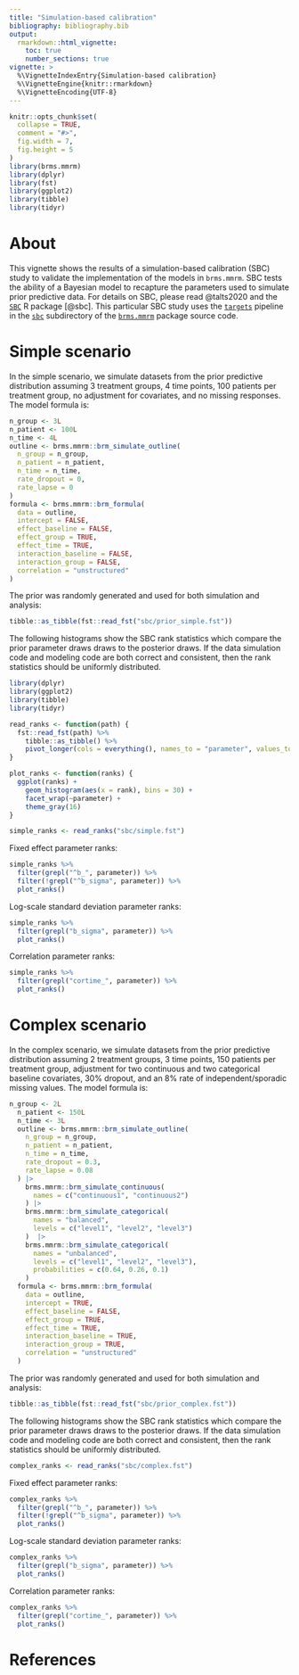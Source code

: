```yaml
---
title: "Simulation-based calibration"
bibliography: bibliography.bib
output:
  rmarkdown::html_vignette:
    toc: true
    number_sections: true
vignette: >
  %\VignetteIndexEntry{Simulation-based calibration}
  %\VignetteEngine{knitr::rmarkdown}
  %\VignetteEncoding{UTF-8}
---
```


```r
knitr::opts_chunk$set(
  collapse = TRUE,
  comment = "#>",
  fig.width = 7,
  fig.height = 5
)
library(brms.mmrm)
library(dplyr)
library(fst)
library(ggplot2)
library(tibble)
library(tidyr)
```

# About

This vignette shows the results of a simulation-based calibration (SBC) study to validate the implementation of the models in `brms.mmrm`. SBC tests the ability of a Bayesian model to recapture the parameters used to simulate prior predictive data. For details on SBC, please read @talts2020 and the [`SBC`](https://hyunjimoon.github.io/SBC/) R package [@sbc]. This particular SBC study uses the [`targets`](https://docs.ropensci.org/targets/) pipeline in the [`sbc`](https://github.com/openpharma/brms.mmrm/tree/main/sbc) subdirectory of the [`brms.mmrm`](https://github.com/openpharma/brms.mmrm) package source code.

# Simple scenario

In the simple scenario, we simulate datasets from the prior predictive distribution assuming 3 treatment groups, 4 time points, 100 patients per treatment group, no adjustment for covariates, and no missing responses. The model formula is:

```r
n_group <- 3L
n_patient <- 100L
n_time <- 4L
outline <- brms.mmrm::brm_simulate_outline(
  n_group = n_group,
  n_patient = n_patient,
  n_time = n_time,
  rate_dropout = 0,
  rate_lapse = 0
)
formula <- brms.mmrm::brm_formula(
  data = outline,
  intercept = FALSE,
  effect_baseline = FALSE,
  effect_group = TRUE,
  effect_time = TRUE,
  interaction_baseline = FALSE,
  interaction_group = FALSE,
  correlation = "unstructured"
)
```

The prior was randomly generated and used for both simulation and analysis:

```r
tibble::as_tibble(fst::read_fst("sbc/prior_simple.fst"))
```

The following histograms show the SBC rank statistics which compare the prior parameter draws draws to the posterior draws. If the data simulation code and modeling code are both correct and consistent, then the rank statistics should be uniformly distributed.

```r
library(dplyr)
library(ggplot2)
library(tibble)
library(tidyr)

read_ranks <- function(path) {
  fst::read_fst(path) %>%
    tibble::as_tibble() %>%
    pivot_longer(cols = everything(), names_to = "parameter", values_to = "rank")
}

plot_ranks <- function(ranks) {
  ggplot(ranks) +
    geom_histogram(aes(x = rank), bins = 30) +
    facet_wrap(~parameter) +
    theme_gray(16)
}
```

```r
simple_ranks <- read_ranks("sbc/simple.fst")
```

Fixed effect parameter ranks:

```r
simple_ranks %>%
  filter(grepl("^b_", parameter)) %>%
  filter(!grepl("^b_sigma", parameter)) %>%
  plot_ranks()
```
Log-scale standard deviation parameter ranks:

```r
simple_ranks %>%
  filter(grepl("b_sigma", parameter)) %>%
  plot_ranks()
```

Correlation parameter ranks:

```r
simple_ranks %>%
  filter(grepl("cortime_", parameter)) %>%
  plot_ranks()
```

# Complex scenario

In the complex scenario, we simulate datasets from the prior predictive distribution assuming 2 treatment groups, 3 time points, 150 patients per treatment group, adjustment for two continuous and two categorical baseline covariates, 30% dropout, and an 8% rate of independent/sporadic missing values. The model formula is:

```r
n_group <- 2L
  n_patient <- 150L
  n_time <- 3L
  outline <- brms.mmrm::brm_simulate_outline(
    n_group = n_group,
    n_patient = n_patient,
    n_time = n_time,
    rate_dropout = 0.3,
    rate_lapse = 0.08
  ) |>
    brms.mmrm::brm_simulate_continuous(
      names = c("continuous1", "continuous2")
    ) |>
    brms.mmrm::brm_simulate_categorical(
      names = "balanced",
      levels = c("level1", "level2", "level3")
    )  |>
    brms.mmrm::brm_simulate_categorical(
      names = "unbalanced",
      levels = c("level1", "level2", "level3"),
      probabilities = c(0.64, 0.26, 0.1)
    )
  formula <- brms.mmrm::brm_formula(
    data = outline,
    intercept = TRUE,
    effect_baseline = FALSE,
    effect_group = TRUE,
    effect_time = TRUE,
    interaction_baseline = TRUE,
    interaction_group = TRUE,
    correlation = "unstructured"
  )
```

The prior was randomly generated and used for both simulation and analysis:

```r
tibble::as_tibble(fst::read_fst("sbc/prior_complex.fst"))
```

The following histograms show the SBC rank statistics which compare the prior parameter draws draws to the posterior draws. If the data simulation code and modeling code are both correct and consistent, then the rank statistics should be uniformly distributed.

```r
complex_ranks <- read_ranks("sbc/complex.fst")
```

Fixed effect parameter ranks:

```r
complex_ranks %>%
  filter(grepl("^b_", parameter)) %>%
  filter(!grepl("^b_sigma", parameter)) %>%
  plot_ranks()
```
Log-scale standard deviation parameter ranks:

```r
complex_ranks %>%
  filter(grepl("b_sigma", parameter)) %>%
  plot_ranks()
```

Correlation parameter ranks:

```r
complex_ranks %>%
  filter(grepl("cortime_", parameter)) %>%
  plot_ranks()
```

# References
